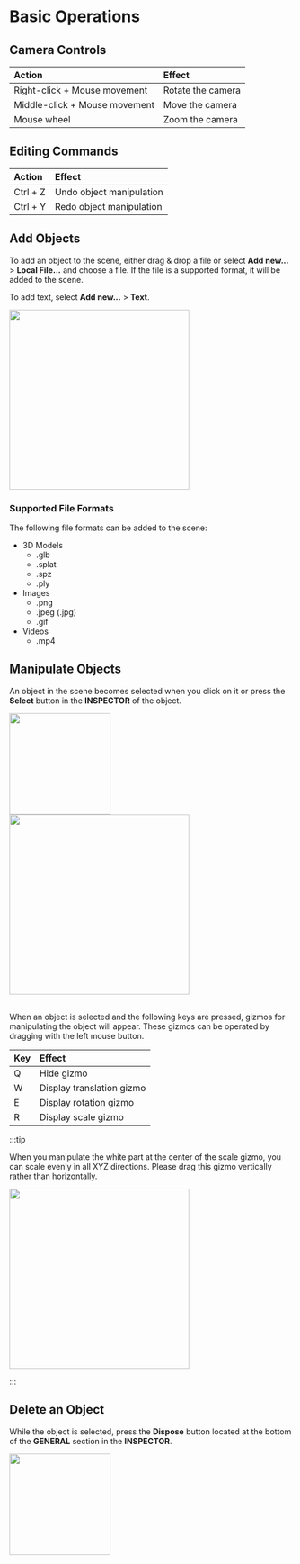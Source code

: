 
# Basic Operations

## Camera Controls

| Action                        | Effect            |
| :---------------------------- | :---------------- |
| Right-click + Mouse movement  | Rotate the camera |
| Middle-click + Mouse movement | Move the camera   |
| Mouse wheel                   | Zoom the camera   |

## Editing Commands

| Action   | Effect                   |
| :------- | :----------------------- |
| Ctrl + Z | Undo object manipulation |
| Ctrl + Y | Redo object manipulation |

## Add Objects

To add an object to the scene, either drag & drop a file or select **Add new...** > **Local File...** and choose a file.
If the file is a supported format, it will be added to the scene.

To add text, select **Add new...** > **Text**.

<img width="320" src={AddObjectMenuImage} />

### Supported File Formats

The following file formats can be added to the scene:

- 3D Models
  - .glb
  - .splat
  - .spz
  - .ply
- Images
  - .png
  - .jpeg (.jpg)
  - .gif
- Videos
  - .mp4

## Manipulate Objects

An object in the scene becomes selected when you click on it or press the **Select** button in the **INSPECTOR** of the object.

<img width="180" src={ObjectSelectionInspectorImage} />

<br />

<img width="320" src={ObjectSelectionImage} />

<br />
<br />

When an object is selected and the following keys are pressed, gizmos for manipulating the object will appear.
These gizmos can be operated by dragging with the left mouse button.

| Key | Effect                     |
| :-- | :------------------------- |
| Q   | Hide gizmo                 |
| W   | Display translation gizmo  |
| E   | Display rotation gizmo     |
| R   | Display scale gizmo        |

:::tip

When you manipulate the white part at the center of the scale gizmo, you can scale evenly in all XYZ directions.
Please drag this gizmo vertically rather than horizontally.

<img width="320" src={ScaleGizmoImage} />

:::

## Delete an Object

While the object is selected, press the **Dispose** button located at the bottom of the **GENERAL** section in the **INSPECTOR**.

<img width="180" src={DisposeObjectImage} />
